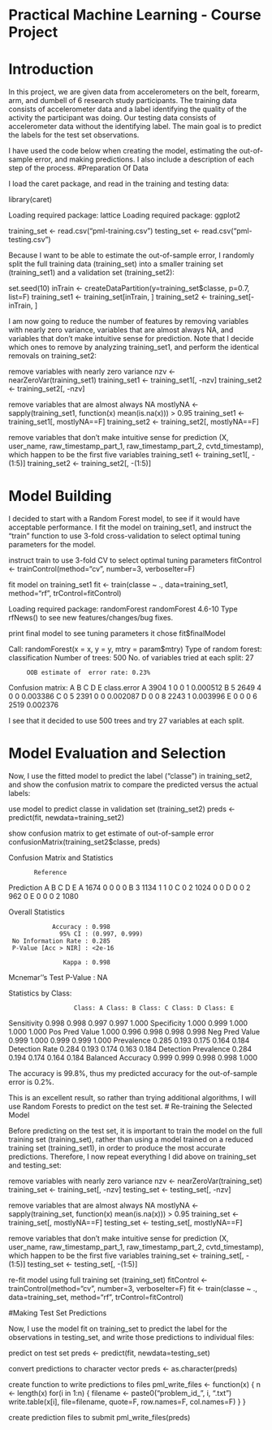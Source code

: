 
# Practical Machine Learning - Course Project
# Introduction

In this project, we are given data from accelerometers on the belt, forearm, arm, and dumbell of 6 research study participants. The training data consists of accelerometer data and a label identifying the quality of the activity the participant was doing. Our testing data consists of accelerometer data without the identifying label. The main goal is to predict the labels for the test set observations.

I have used the code below when creating the model, estimating the out-of-sample error, and making predictions. I also include a description of each step of the process.
#Preparation Of Data

I load the caret package, and read in the training and testing data:

library(caret)

 Loading required package: lattice
 Loading required package: ggplot2

training_set <- read.csv("pml-training.csv")
testing_set <- read.csv("pml-testing.csv")

Because I want to be able to estimate the out-of-sample error, I randomly split the full training data (training_set) into a smaller training set (training_set1) and a validation set (training_set2):

set.seed(10)
inTrain <- createDataPartition(y=training_set$classe, p=0.7, list=F)
training_set1 <- training_set[inTrain, ]
training_set2 <- training_set[-inTrain, ]

I am now going to reduce the number of features by removing variables with nearly zero variance, variables that are almost always NA, and variables that don’t make intuitive sense for prediction. Note that I decide which ones to remove by analyzing training_set1, and perform the identical removals on training_set2:

 remove variables with nearly zero variance
nzv <- nearZeroVar(training_set1)
training_set1 <- training_set1[, -nzv]
training_set2 <- training_set2[, -nzv]

 remove variables that are almost always NA
mostlyNA <- sapply(training_set1, function(x) mean(is.na(x))) > 0.95
training_set1 <- training_set1[, mostlyNA==F]
training_set2 <- training_set2[, mostlyNA==F]

 remove variables that don't make intuitive sense for prediction (X, user_name, raw_timestamp_part_1, raw_timestamp_part_2, cvtd_timestamp), which happen to be the first five variables
training_set1 <- training_set1[, -(1:5)]
training_set2 <- training_set2[, -(1:5)]

# Model Building

I decided to start with a Random Forest model, to see if it would have acceptable performance. I fit the model on training_set1, and instruct the “train” function to use 3-fold cross-validation to select optimal tuning parameters for the model.

 instruct train to use 3-fold CV to select optimal tuning parameters
fitControl <- trainControl(method="cv", number=3, verboseIter=F)

 fit model on training_set1
fit <- train(classe ~ ., data=training_set1, method="rf", trControl=fitControl)

 Loading required package: randomForest
 randomForest 4.6-10
 Type rfNews() to see new features/changes/bug fixes.

 print final model to see tuning parameters it chose
fit$finalModel

 
 Call:
  randomForest(x = x, y = y, mtry = param$mtry) 
                Type of random forest: classification
                      Number of trees: 500
 No. of variables tried at each split: 27
 
         OOB estimate of  error rate: 0.23%
 Confusion matrix:
      A    B    C    D    E class.error
 A 3904    1    0    0    1    0.000512
 B    5 2649    4    0    0    0.003386
 C    0    5 2391    0    0    0.002087
 D    0    0    8 2243    1    0.003996
 E    0    0    0    6 2519    0.002376

I see that it decided to use 500 trees and try 27 variables at each split.

# Model Evaluation and Selection

Now, I use the fitted model to predict the label (“classe”) in training_set2, and show the confusion matrix to compare the predicted versus the actual labels:

 use model to predict classe in validation set (training_set2)
preds <- predict(fit, newdata=training_set2)

 show confusion matrix to get estimate of out-of-sample error
confusionMatrix(training_set2$classe, preds)

 Confusion Matrix and Statistics
 
           Reference
 Prediction    A    B    C    D    E
          A 1674    0    0    0    0
          B    3 1134    1    1    0
          C    0    2 1024    0    0
          D    0    0    2  962    0
          E    0    0    0    2 1080
 
 Overall Statistics
                                         
                Accuracy : 0.998         
                  95% CI : (0.997, 0.999)
     No Information Rate : 0.285         
     P-Value [Acc > NIR] : <2e-16        
                                         
                   Kappa : 0.998         
  Mcnemar''s Test P-Value : NA            
 
 Statistics by Class:
 
                      Class: A Class: B Class: C Class: D Class: E
 Sensitivity             0.998    0.998    0.997    0.997    1.000
 Specificity             1.000    0.999    1.000    1.000    1.000
 Pos Pred Value          1.000    0.996    0.998    0.998    0.998
 Neg Pred Value          0.999    1.000    0.999    0.999    1.000
 Prevalence              0.285    0.193    0.175    0.164    0.184
 Detection Rate          0.284    0.193    0.174    0.163    0.184
 Detection Prevalence    0.284    0.194    0.174    0.164    0.184
 Balanced Accuracy       0.999    0.999    0.998    0.998    1.000

The accuracy is 99.8%, thus my predicted accuracy for the out-of-sample error is 0.2%.

This is an excellent result, so rather than trying additional algorithms, I will use Random Forests to predict on the test set.
# Re-training the Selected Model

Before predicting on the test set, it is important to train the model on the full training set (training_set), rather than using a model trained on a reduced training set (training_set1), in order to produce the most accurate predictions. Therefore, I now repeat everything I did above on training_set and testing_set:

 remove variables with nearly zero variance
nzv <- nearZeroVar(training_set)
training_set <- training_set[, -nzv]
testing_set <- testing_set[, -nzv]

 remove variables that are almost always NA
mostlyNA <- sapply(training_set, function(x) mean(is.na(x))) > 0.95
training_set <- training_set[, mostlyNA==F]
testing_set <- testing_set[, mostlyNA==F]

 remove variables that don't make intuitive sense for prediction (X, user_name, raw_timestamp_part_1, raw_timestamp_part_2, cvtd_timestamp), which happen to be the first five variables
training_set <- training_set[, -(1:5)]
testing_set <- testing_set[, -(1:5)]

 re-fit model using full training set (training_set)
fitControl <- trainControl(method="cv", number=3, verboseIter=F)
fit <- train(classe ~ ., data=training_set, method="rf", trControl=fitControl)

#Making Test Set Predictions

Now, I use the model fit on training_set to predict the label for the observations in testing_set, and write those predictions to individual files:

 predict on test set
preds <- predict(fit, newdata=testing_set)

 convert predictions to character vector
preds <- as.character(preds)

 create function to write predictions to files
pml_write_files <- function(x) {
    n <- length(x)
    for(i in 1:n) {
        filename <- paste0("problem_id_", i, ".txt")
        write.table(x[i], file=filename, quote=F, row.names=F, col.names=F)
    }
}

 create prediction files to submit
pml_write_files(preds)


